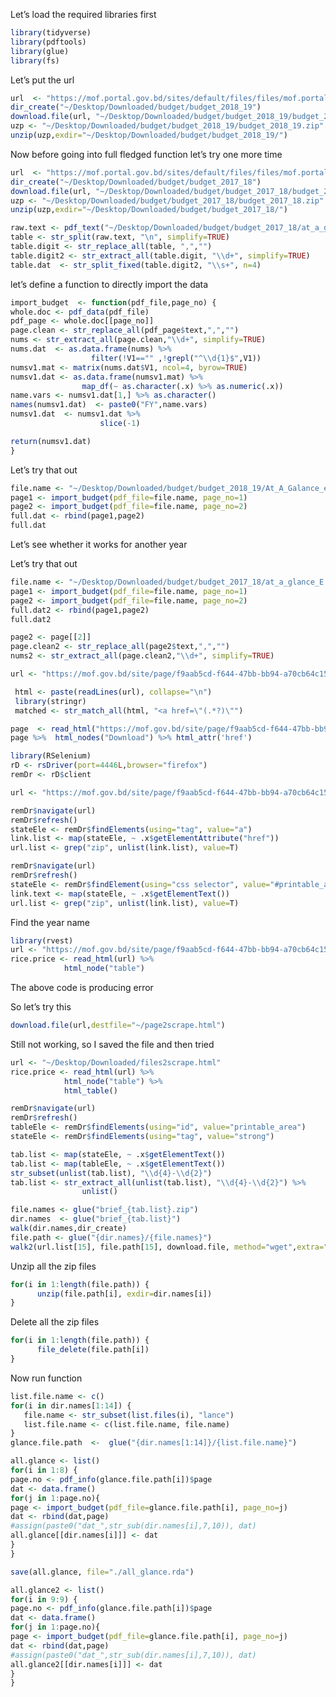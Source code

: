 Let's load the required libraries first 


```r
library(tidyverse)
library(pdftools)
library(glue)
library(fs)
```



Let's put the url


```r
url  <- "https://mof.portal.gov.bd/sites/default/files/files/mof.portal.gov.bd/page/cc4c27c7_8395_4378_b724_0bb7403c2904/Brief_EN_8_19.zip"
dir_create("~/Desktop/Downloaded/budget/budget_2018_19")
download.file(url, "~/Desktop/Downloaded/budget/budget_2018_19/budget_2018_19.zip", method="wget", extra="--no-check-certificate")
uzp <- "~/Desktop/Downloaded/budget/budget_2018_19/budget_2018_19.zip"
unzip(uzp,exdir="~/Desktop/Downloaded/budget/budget_2018_19/")
```

Now before going into full fledged function let's try one more time

```r
url  <- "https://mof.portal.gov.bd/sites/default/files/files/mof.portal.gov.bd/page/cc4c27c7_8395_4378_b724_0bb7403c2904/Brief_17_18_En.zip"
dir_create("~/Desktop/Downloaded/budget/budget_2017_18")
download.file(url, "~/Desktop/Downloaded/budget/budget_2017_18/budget_2017_18.zip", method="wget", extra="--no-check-certificate")
uzp <- "~/Desktop/Downloaded/budget/budget_2017_18/budget_2017_18.zip"
unzip(uzp,exdir="~/Desktop/Downloaded/budget/budget_2017_18/")
```


```r
raw.text <- pdf_text("~/Desktop/Downloaded/budget/budget_2017_18/at_a_glance_E.pdf")
table <- str_split(raw.text, "\n", simplify=TRUE)
table.digit <- str_replace_all(table, ",","")
table.digit2 <- str_extract_all(table.digit, "\\d+", simplify=TRUE)
table.dat  <- str_split_fixed(table.digit2, "\\s+", n=4) 
```

let's define a function to directly import the data 

```r
import_budget  <- function(pdf_file,page_no) {
whole.doc <- pdf_data(pdf_file)
pdf_page <- whole.doc[[page_no]]
page.clean <- str_replace_all(pdf_page$text,",","")
nums <- str_extract_all(page.clean,"\\d+", simplify=TRUE)
nums.dat  <- as.data.frame(nums) %>% 
                  filter(!V1=="" ,!grepl("^\\d{1}$",V1))
numsv1.mat <- matrix(nums.dat$V1, ncol=4, byrow=TRUE)
numsv1.dat <- as.data.frame(numsv1.mat) %>% 
                map_df(~ as.character(.x) %>% as.numeric(.x)) 
name.vars <- numsv1.dat[1,] %>% as.character()
names(numsv1.dat)  <- paste0("FY",name.vars)
numsv1.dat  <- numsv1.dat %>% 
                    slice(-1)

return(numsv1.dat)
}
```

Let's try that out 
```r
file.name <- "~/Desktop/Downloaded/budget/budget_2018_19/At_A_Galance_en.pdf"
page1 <- import_budget(pdf_file=file.name, page_no=1)
page2 <- import_budget(pdf_file=file.name, page_no=2)
full.dat <- rbind(page1,page2)
full.dat
```

Let's see whether it works for another year

Let's try that out 
```r
file.name <- "~/Desktop/Downloaded/budget/budget_2017_18/at_a_glance_E.pdf"
page1 <- import_budget(pdf_file=file.name, page_no=1)
page2 <- import_budget(pdf_file=file.name, page_no=2)
full.dat2 <- rbind(page1,page2)
full.dat2
```

```r
page2 <- page[[2]]
page.clean2 <- str_replace_all(page2$text,",","")
nums2 <- str_extract_all(page.clean2,"\\d+", simplify=TRUE)
```


```r
url <- "https://mof.gov.bd/site/page/f9aab5cd-f644-47bb-bb94-a70cb64c15ce"

 html <- paste(readLines(url), collapse="\n")
 library(stringr)
 matched <- str_match_all(html, "<a href=\"(.*?)\"")

```

```r
page  <- read_html("https://mof.gov.bd/site/page/f9aab5cd-f644-47bb-bb94-a70cb64c15ce")
page %>%  html_nodes("Download") %>% html_attr('href')
```


```r
library(RSelenium)
rD <- rsDriver(port=4446L,browser="firefox")
remDr <- rD$client
```




```r
url <- "https://mof.gov.bd/site/page/f9aab5cd-f644-47bb-bb94-a70cb64c15ce"
```





```r
remDr$navigate(url)
remDr$refresh()
stateEle <- remDr$findElements(using="tag", value="a")
link.list <- map(stateEle, ~ .x$getElementAttribute("href"))
url.list <- grep("zip", unlist(link.list), value=T)
```


```r
remDr$navigate(url)
remDr$refresh()
stateEle <- remDr$findElement(using="css selector", value="#printable_area > div:nth-child(2) > table:nth-child(2) > tbody:nth-child(1) > tr:nth-child(2) > td:nth-child(2) > a:nth-child(1)")
link.text <- map(stateEle, ~ .x$getElementText())
url.list <- grep("zip", unlist(link.list), value=T)

```

Find the year name 

```r
library(rvest)
url <- "https://mof.gov.bd/site/page/f9aab5cd-f644-47bb-bb94-a70cb64c15ce"
rice.price <- read_html(url) %>% 
			html_node("table") 
```

The above code is producing error 

So let's try this 


```r
download.file(url,destfile="~/page2scrape.html")
```

Still not working, so I saved the file and then tried

```r
url <- "~/Desktop/Downloaded/files2scrape.html"
rice.price <- read_html(url) %>% 
			html_node("table") %>% 
			html_table()

```


```r
remDr$navigate(url)
remDr$refresh()
tableEle <- remDr$findElements(using="id", value="printable_area")
stateEle <- remDr$findElements(using="tag", value="strong")

tab.list <- map(stateEle, ~ .x$getElementText())
tab.list <- map(tableEle, ~ .x$getElementText())
str_subset(unlist(tab.list), "\\d{4}-\\d{2}")
tab.list <- str_extract_all(unlist(tab.list), "\\d{4}-\\d{2}") %>% 
                unlist()
```


```r
file.names <- glue("brief_{tab.list}.zip")
dir.names  <- glue("brief_{tab.list}")
walk(dir.names,dir_create) 
file.path <- glue("{dir.names}/{file.names}")
walk2(url.list[15], file.path[15], download.file, method="wget",extra="--no-check-certificate")
```


Unzip all the zip files

```r
for(i in 1:length(file.path)) {
      unzip(file.path[i], exdir=dir.names[i])
}
```

Delete all the zip files 

```r
for(i in 1:length(file.path)) {
      file_delete(file.path[i])
}

```

Now run function 

```r
list.file.name <- c()
for(i in dir.names[1:14]) {
   file.name <- str_subset(list.files(i), "lance")
   list.file.name <- c(list.file.name, file.name)
}
glance.file.path  <-  glue("{dir.names[1:14]}/{list.file.name}")
```


```r
all.glance <- list()
for(i in 1:8) {
page.no <- pdf_info(glance.file.path[i])$page
dat <- data.frame()
for(j in 1:page.no){
page <- import_budget(pdf_file=glance.file.path[i], page_no=j)
dat <- rbind(dat,page)
#assign(paste0("dat_",str_sub(dir.names[i],7,10)), dat)
all.glance[[dir.names[i]]] <- dat
}
}

save(all.glance, file="./all_glance.rda")

```

```r
all.glance2 <- list()
for(i in 9:9) {
page.no <- pdf_info(glance.file.path[i])$page
dat <- data.frame()
for(j in 1:page.no){
page <- import_budget(pdf_file=glance.file.path[i], page_no=j)
dat <- rbind(dat,page)
#assign(paste0("dat_",str_sub(dir.names[i],7,10)), dat)
all.glance2[[dir.names[i]]] <- dat
}
}



```


